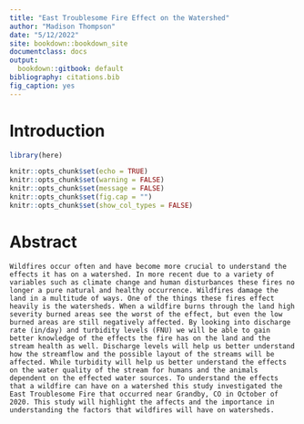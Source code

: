 ```yaml
---
title: "East Troublesome Fire Effect on the Watershed"
author: "Madison Thompson"
date: "5/12/2022"
site: bookdown::bookdown_site
documentclass: docs
output:
  bookdown::gitbook: default
bibliography: citations.bib
fig_caption: yes
---
```


# Introduction 

```r
library(here)

knitr::opts_chunk$set(echo = TRUE)
knitr::opts_chunk$set(warning = FALSE)
knitr::opts_chunk$set(message = FALSE)
knitr::opts_chunk$set(fig.cap = "")
knitr::opts_chunk$set(show_col_types = FALSE)

```


# Abstract 

	Wildfires occur often and have become more crucial to understand the effects it has on a watershed. In more recent due to a variety of variables such as climate change and human disturbances these fires no longer a pure natural and healthy occurrence. Wildfires damage the land in a multitude of ways. One of the things these fires effect heavily is the watersheds. When a wildfire burns through the land high severity burned areas see the worst of the effect, but even the low burned areas are still negatively affected. By looking into discharge rate (in/day) and turbidity levels (FNU) we will be able to gain better knowledge of the effects the fire has on the land and the stream health as well. Discharge levels will help us better understand how the streamflow and the possible layout of the streams will be affected. While turbidity will help us better understand the effects on the water quality of the stream for humans and the animals dependent on the effected water sources. To understand the effects that a wildfire can have on a watershed this study investigated the East Troublesome Fire that occurred near Grandby, CO in October of 2020. This study will highlight the affects and the importance in understanding the factors that wildfires will have on watersheds. 
